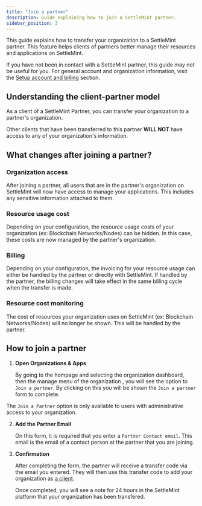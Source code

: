 ```yaml
---
title: "Join a partner"
description: Guide explaining how to join a SettleMint partner.
sidebar_position: 3
---
```


This guide explains how to transfer your organization to a SettleMint partner.
This feature helps clients of partners better manage their resources and
applications on SettleMint.

<Callout type="info">

If you have not been in contact with a SettleMint partner, this guide may not be
useful for you. For general account and organization information, visit the
[Setup account and billing](/building-with-settlemint/setup-account-and-billing)
section.

</Callout>

## Understanding the client-partner model

As a client of a SettleMint Partner, you can transfer your organization to a
partner's organization.

Other clients that have been transferred to this partner **WILL NOT** have
access to any of your organization's information.

## What changes after joining a partner?

### Organization access

After joining a partner, all users that are in the partner's organization on
SettleMint will now have access to manage your applications. This includes any
sensitive information attached to them.

### Resource usage cost

Depending on your configuration, the resource usage costs of your organization
(ex: Blockchain Networks/Nodes) can be hidden. In this case, these costs are now
managed by the partner's organization.

### Billing

Depending on your configuration, the invoicing for your resource usage can
either be handled by the partner or directly with SettleMint. If handled by the
partner, the billing changes will take effect in the same billing cycle when the
transfer is made.

### Resource cost monitoring

The cost of resources your organization uses on SettleMint (ex: Blockchain
Networks/Nodes) will no longer be shown. This will be handled by the partner.

## How to join a partner

1. **Open Organizations & Apps**

   By going to the hompage and selecting the organization dashboard, then the
   manage menu of the organization , you will see the option to
   `Join a partner`. By clicking on this you will be shown the `Join a partner`
   form to complete.

<Callout type="info">

The `Join a Partner` option is only available to users with administrative
access to your organization.

</Callout>

2. **Add the Partner Email**

   On this form, it is required that you enter a `Partner Contact email`. This
   email is the email of a contact person at the partner that you are joining.

3. **Confirmation**

   After completing the form, the partner will receive a transfer code via the
   email you entered. They will then use this transfer code to add your
   organization as [a client](/account-billing/add-a-client).

   Once completed, you will see a note for 24 hours in the SettleMint platform
   that your organization has been transfered.
